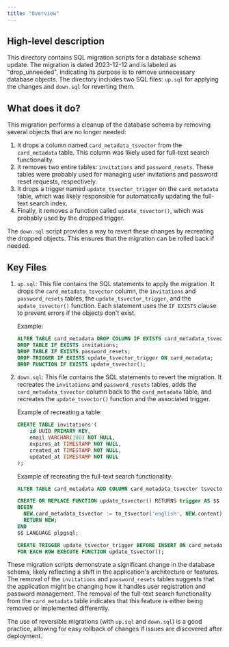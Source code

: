 ```yaml
---
title: "Overview"
---
```


## High-level description
This directory contains SQL migration scripts for a database schema update. The migration is dated 2023-12-12 and is labeled as "drop_unneeded", indicating its purpose is to remove unnecessary database objects. The directory includes two SQL files: `up.sql` for applying the changes and `down.sql` for reverting them.

## What does it do?
This migration performs a cleanup of the database schema by removing several objects that are no longer needed:

1. It drops a column named `card_metadata_tsvector` from the `card_metadata` table. This column was likely used for full-text search functionality.
2. It removes two entire tables: `invitations` and `password_resets`. These tables were probably used for managing user invitations and password reset requests, respectively.
3. It drops a trigger named `update_tsvector_trigger` on the `card_metadata` table, which was likely responsible for automatically updating the full-text search index.
4. Finally, it removes a function called `update_tsvector()`, which was probably used by the dropped trigger.

The `down.sql` script provides a way to revert these changes by recreating the dropped objects. This ensures that the migration can be rolled back if needed.

## Key Files

1. `up.sql`:
   This file contains the SQL statements to apply the migration. It drops the `card_metadata_tsvector` column, the `invitations` and `password_resets` tables, the `update_tsvector_trigger`, and the `update_tsvector()` function. Each statement uses the `IF EXISTS` clause to prevent errors if the objects don't exist.

   Example:
   ```sql
   ALTER TABLE card_metadata DROP COLUMN IF EXISTS card_metadata_tsvector;
   DROP TABLE IF EXISTS invitations;
   DROP TABLE IF EXISTS password_resets;
   DROP TRIGGER IF EXISTS update_tsvector_trigger ON card_metadata;
   DROP FUNCTION IF EXISTS update_tsvector();
   ```

2. `down.sql`:
   This file contains the SQL statements to revert the migration. It recreates the `invitations` and `password_resets` tables, adds the `card_metadata_tsvector` column back to the `card_metadata` table, and recreates the `update_tsvector()` function and the associated trigger.

   Example of recreating a table:
   ```sql
   CREATE TABLE invitations (
       id UUID PRIMARY KEY,
       email VARCHAR(100) NOT NULL,
       expires_at TIMESTAMP NOT NULL,
       created_at TIMESTAMP NOT NULL,
       updated_at TIMESTAMP NOT NULL
   );
   ```

   Example of recreating the full-text search functionality:
   ```sql
   ALTER TABLE card_metadata ADD COLUMN card_metadata_tsvector tsvector;

   CREATE OR REPLACE FUNCTION update_tsvector() RETURNS trigger AS $$
   BEGIN
     NEW.card_metadata_tsvector := to_tsvector('english', NEW.content);
     RETURN NEW;
   END
   $$ LANGUAGE plpgsql;

   CREATE TRIGGER update_tsvector_trigger BEFORE INSERT ON card_metadata
   FOR EACH ROW EXECUTE FUNCTION update_tsvector();
   ```

These migration scripts demonstrate a significant change in the database schema, likely reflecting a shift in the application's architecture or features. The removal of the `invitations` and `password_resets` tables suggests that the application might be changing how it handles user registration and password management. The removal of the full-text search functionality from the `card_metadata` table indicates that this feature is either being removed or implemented differently.

The use of reversible migrations (with `up.sql` and `down.sql`) is a good practice, allowing for easy rollback of changes if issues are discovered after deployment.